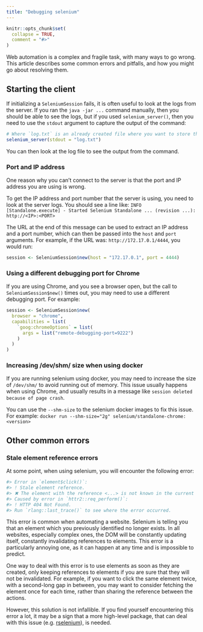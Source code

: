 ```yaml
---
title: "Debugging selenium"
---
```


```r
knitr::opts_chunk$set(
  collapse = TRUE,
  comment = "#>"
)
```

Web automation is a complex and fragile task, with many ways to go wrong.
This article describes some common errors and pitfalls, and how you might
go about resolving them.

## Starting the client

If initializing a `SeleniumSession` fails, it is often useful to look at
the logs from the server. If you ran the `java -jar ...` command manually, then
you should be able to see the logs, but if you used `selenium_server()`, then
you need to use the `stdout` argument to capture the output of the command:

```r
# Where `log.txt` is an already created file where you want to store the logs.
selenium_server(stdout = "log.txt")
```

You can then look at the log file to see the output from the command.

### Port and IP address
One reason why you can't connect to the server is that the port and IP address you
are using is wrong.

To get the IP address and port number that the server is using, you need to look
at the server logs. You should see a line like:
`INFO [Standalone.execute] - Started Selenium Standalone ... (revision ...): http://<IP>:<PORT>`

The URL at the end of this message can be used to extract an IP address and a port number, which
can then be passed into the `host` and `port` arguments. For example, if the URL was:
`http://172.17.0.1/4444`, you would run:
```r
session <- SeleniumSession$new(host = "172.17.0.1", port = 4444)
```

### Using a different debugging port for Chrome
If you are using Chrome, and you see a browser open, but the call to
`SeleniumSession$new()` times out, you may need to use a different debugging port.
For example:

```r
session <- SeleniumSession$new(
  browser = "chrome",
  capabilities = list(
    `goog:chromeOptions` = list(
      args = list("remote-debugging-port=9222")
    )
  )
)
```

### Increasing /dev/shm/ size when using docker
If you are running selenium using docker, you may need to increase the size of
`/dev/shm/` to avoid running out of memory. This issue usually happens when
using Chrome, and usually results in a message like
`session deleted because of page crash`.

You can use the `--shm-size` to the selenium docker images to fix this issue.
For example:
`docker run --shm-size="2g" selenium/standalone-chrome:<version>`

## Other common errors

### Stale element reference errors
At some point, when using selenium, you will encounter the following error:

```r
#> Error in `element$click()`:
#> ! Stale element reference.
#> ✖ The element with the reference <...> is not known in the current browsing context
#> Caused by error in `httr2::req_perform()`:
#> ! HTTP 404 Not Found.
#> Run `rlang::last_trace()` to see where the error occurred.
```
This error is common when automating a website. Selenium is telling you that
an element which you previously identified no longer exists. In all websites,
especially complex ones, the DOM will be constantly updating itself, constantly
invalidating references to elements. This error is a particularly annoying one,
as it can happen at any time and is impossible to predict.

One way to deal with this error is to use elements as soon as they are created,
only keeping references to elements if you are sure that they will not be
invalidated. For example, if you want to click the same element twice, with
a second-long gap in between, you may want to consider fetching the element
once for each time, rather than sharing the reference between the actions.

However, this solution is not infallible. If you find yourself encountering
this error a lot, it may be a sign that a more high-level package, that can
deal with this issue (e.g. [rselenium](https://github.com/ashbythorpe/rselenium)),
is needed.

